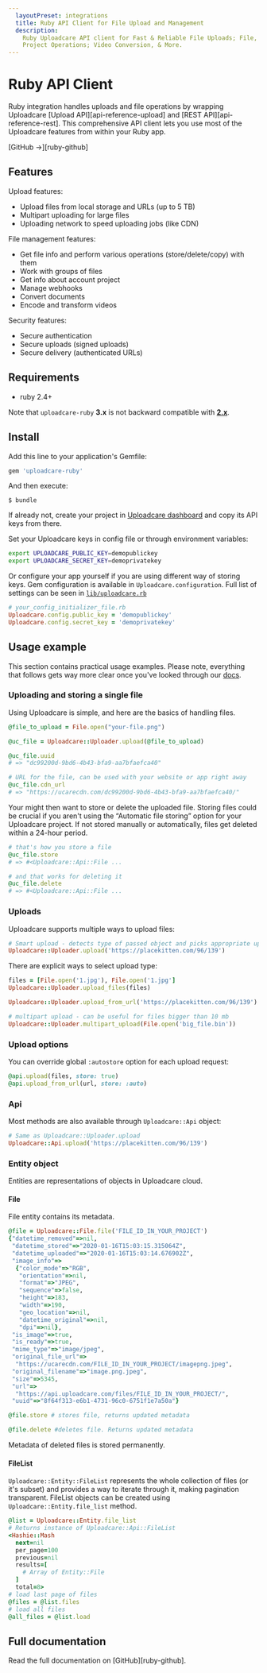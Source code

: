 ```yaml
---
  layoutPreset: integrations
  title: Ruby API Client for File Upload and Management
  description:
    Ruby Uploadcare API client for Fast & Reliable File Uploads; File, Group,
    Project Operations; Video Conversion, & More.
---
```


# Ruby API Client

Ruby integration handles uploads and file operations by wrapping Uploadcare
[Upload API][api-reference-upload] and [REST API][api-reference-rest]. This
comprehensive API client lets you use most of the Uploadcare features from within
your Ruby app.

[GitHub &rarr;][ruby-github]

## Features

Upload features:
* Upload files from local storage and URLs (up to 5 TB)
* Multipart uploading for large files
* Uploading network to speed uploading jobs (like CDN)

File management features:
* Get file info and perform various operations (store/delete/copy) with them
* Work with groups of files 
* Get info about account project
* Manage webhooks
* Convert documents
* Encode and transform videos

Security features:
* Secure authentication
* Secure uploads (signed uploads)
* Secure delivery (authenticated URLs)

## Requirements

* ruby 2.4+

Note that `uploadcare-ruby` **3.x** is not backward compatible with 
**[2.x](https://github.com/uploadcare/uploadcare-ruby/tree/v2.x)**.

## Install

Add this line to your application's Gemfile:

```ruby
gem 'uploadcare-ruby'
```

And then execute:

    $ bundle

If already not, create your project in [Uploadcare dashboard](https://uploadcare.com/dashboard/?utm_source=github&utm_medium=referral&utm_campaign=uploadcare-ruby) and copy
its API keys from there.

Set your Uploadcare keys in config file or through environment variables:

```bash
export UPLOADCARE_PUBLIC_KEY=demopublickey
export UPLOADCARE_SECRET_KEY=demoprivatekey
```

Or configure your app yourself if you are using different way of storing keys.
Gem configuration is available in `Uploadcare.configuration`. Full list of
settings can be seen in [`lib/uploadcare.rb`](lib/uploadcare.rb)

```ruby
# your_config_initializer_file.rb
Uploadcare.config.public_key = 'demopublickey'
Uploadcare.config.secret_key = 'demoprivatekey'
```

## Usage example

This section contains practical usage examples. Please note, everything that
follows gets way more clear once you've looked through our
[docs](https://uploadcare.com/docs/?utm_source=github&utm_medium=referral&utm_campaign=uploadcare-ruby).

### Uploading and storing a single file

Using Uploadcare is simple, and here are the basics of handling files.

```ruby
@file_to_upload = File.open("your-file.png")

@uc_file = Uploadcare::Uploader.upload(@file_to_upload)

@uc_file.uuid
# => "dc99200d-9bd6-4b43-bfa9-aa7bfaefca40"

# URL for the file, can be used with your website or app right away
@uc_file.cdn_url
# => "https://ucarecdn.com/dc99200d-9bd6-4b43-bfa9-aa7bfaefca40/"
```

Your might then want to store or delete the uploaded file. Storing files could
be crucial if you aren't using the “Automatic file storing” option for your
Uploadcare project. If not stored manually or automatically, files get deleted
within a 24-hour period.

```ruby
# that's how you store a file
@uc_file.store
# => #<Uploadcare::Api::File ...

# and that works for deleting it
@uc_file.delete
# => #<Uploadcare::Api::File ...
```

### Uploads

Uploadcare supports multiple ways to upload files:

```ruby
# Smart upload - detects type of passed object and picks appropriate upload method
Uploadcare::Uploader.upload('https://placekitten.com/96/139')
```

There are explicit ways to select upload type:

```ruby
files = [File.open('1.jpg'), File.open('1.jpg']
Uploadcare::Uploader.upload_files(files)

Uploadcare::Uploader.upload_from_url('https://placekitten.com/96/139')

# multipart upload - can be useful for files bigger than 10 mb
Uploadcare::Uploader.multipart_upload(File.open('big_file.bin'))
```

### Upload options

You can override global `:autostore` option for each upload request:

```ruby
@api.upload(files, store: true)
@api.upload_from_url(url, store: :auto)
```

### Api
Most methods are also available through `Uploadcare::Api` object:
```ruby
# Same as Uploadcare::Uploader.upload
Uploadcare::Api.upload('https://placekitten.com/96/139')
```

### Entity object

Entities are representations of objects in Uploadcare cloud.

#### File

File entity contains its metadata.

```ruby
@file = Uploadcare::File.file('FILE_ID_IN_YOUR_PROJECT')
{"datetime_removed"=>nil,
 "datetime_stored"=>"2020-01-16T15:03:15.315064Z",
 "datetime_uploaded"=>"2020-01-16T15:03:14.676902Z",
 "image_info"=>
  {"color_mode"=>"RGB",
   "orientation"=>nil,
   "format"=>"JPEG",
   "sequence"=>false,
   "height"=>183,
   "width"=>190,
   "geo_location"=>nil,
   "datetime_original"=>nil,
   "dpi"=>nil},
 "is_image"=>true,
 "is_ready"=>true,
 "mime_type"=>"image/jpeg",
 "original_file_url"=>
  "https://ucarecdn.com/FILE_ID_IN_YOUR_PROJECT/imagepng.jpeg",
 "original_filename"=>"image.png.jpeg",
 "size"=>5345,
 "url"=>
  "https://api.uploadcare.com/files/FILE_ID_IN_YOUR_PROJECT/",
 "uuid"=>"8f64f313-e6b1-4731-96c0-6751f1e7a50a"}

@file.store # stores file, returns updated metadata

@file.delete #deletes file. Returns updated metadata
```

Metadata of deleted files is stored permanently.

#### FileList

`Uploadcare::Entity::FileList` represents the whole collection of files (or it's
subset) and provides a way to iterate through it, making pagination transparent.
FileList objects can be created using `Uploadcare::Entity.file_list` method.

```ruby
@list = Uploadcare::Entity.file_list
# Returns instance of Uploadcare::Api::FileList
<Hashie::Mash
  next=nil
  per_page=100
  previous=nil
  results=[
    # Array of Entity::File
  ]
  total=8>
# load last page of files
@files = @list.files
# load all files
@all_files = @list.load
```

## Full documentation

Read the full documentation on [GitHub][ruby-github].
